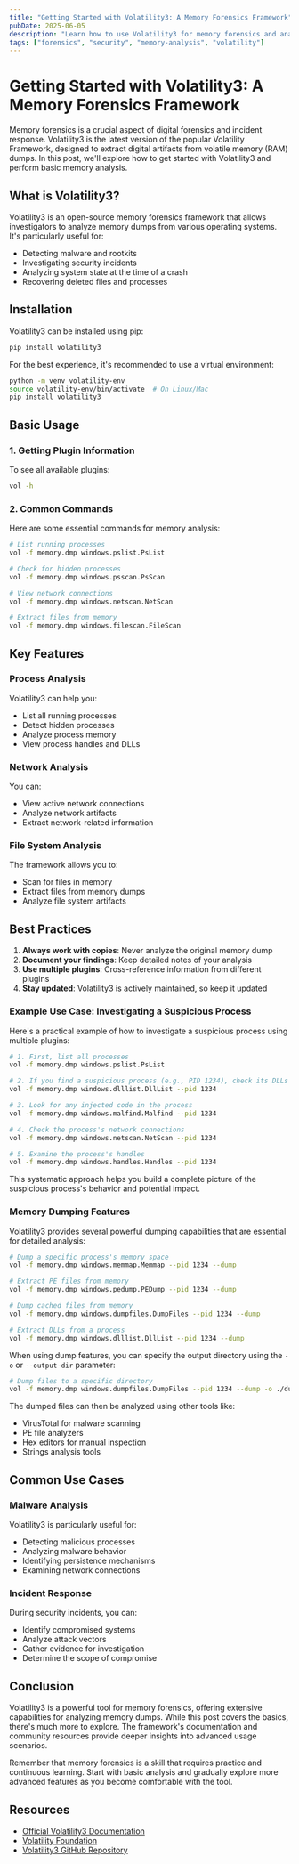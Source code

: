 ```yaml
---
title: "Getting Started with Volatility3: A Memory Forensics Framework"
pubDate: 2025-06-05
description: "Learn how to use Volatility3 for memory forensics and analysis"
tags: ["forensics", "security", "memory-analysis", "volatility"]
---
```


# Getting Started with Volatility3: A Memory Forensics Framework

Memory forensics is a crucial aspect of digital forensics and incident response. Volatility3 is the latest version of the popular Volatility Framework, designed to extract digital artifacts from volatile memory (RAM) dumps. In this post, we'll explore how to get started with Volatility3 and perform basic memory analysis.

## What is Volatility3?

Volatility3 is an open-source memory forensics framework that allows investigators to analyze memory dumps from various operating systems. It's particularly useful for:

- Detecting malware and rootkits
- Investigating security incidents
- Analyzing system state at the time of a crash
- Recovering deleted files and processes

## Installation

Volatility3 can be installed using pip:

```bash
pip install volatility3
```

For the best experience, it's recommended to use a virtual environment:

```bash
python -m venv volatility-env
source volatility-env/bin/activate  # On Linux/Mac
pip install volatility3
```

## Basic Usage

### 1. Getting Plugin Information

To see all available plugins:

```bash
vol -h
```

### 2. Common Commands

Here are some essential commands for memory analysis:

```bash
# List running processes
vol -f memory.dmp windows.pslist.PsList

# Check for hidden processes
vol -f memory.dmp windows.psscan.PsScan

# View network connections
vol -f memory.dmp windows.netscan.NetScan

# Extract files from memory
vol -f memory.dmp windows.filescan.FileScan
```

## Key Features

### Process Analysis

Volatility3 can help you:

- List all running processes
- Detect hidden processes
- Analyze process memory
- View process handles and DLLs

### Network Analysis

You can:

- View active network connections
- Analyze network artifacts
- Extract network-related information

### File System Analysis

The framework allows you to:

- Scan for files in memory
- Extract files from memory dumps
- Analyze file system artifacts

## Best Practices

1. **Always work with copies**: Never analyze the original memory dump
2. **Document your findings**: Keep detailed notes of your analysis
3. **Use multiple plugins**: Cross-reference information from different plugins
4. **Stay updated**: Volatility3 is actively maintained, so keep it updated

### Example Use Case: Investigating a Suspicious Process

Here's a practical example of how to investigate a suspicious process using multiple plugins:

```bash
# 1. First, list all processes
vol -f memory.dmp windows.pslist.PsList

# 2. If you find a suspicious process (e.g., PID 1234), check its DLLs
vol -f memory.dmp windows.dlllist.DllList --pid 1234

# 3. Look for any injected code in the process
vol -f memory.dmp windows.malfind.Malfind --pid 1234

# 4. Check the process's network connections
vol -f memory.dmp windows.netscan.NetScan --pid 1234

# 5. Examine the process's handles
vol -f memory.dmp windows.handles.Handles --pid 1234
```

This systematic approach helps you build a complete picture of the suspicious process's behavior and potential impact.

### Memory Dumping Features

Volatility3 provides several powerful dumping capabilities that are essential for detailed analysis:

```bash
# Dump a specific process's memory space
vol -f memory.dmp windows.memmap.Memmap --pid 1234 --dump

# Extract PE files from memory
vol -f memory.dmp windows.pedump.PEDump --pid 1234 --dump

# Dump cached files from memory
vol -f memory.dmp windows.dumpfiles.DumpFiles --pid 1234 --dump

# Extract DLLs from a process
vol -f memory.dmp windows.dlllist.DllList --pid 1234 --dump
```

When using dump features, you can specify the output directory using the `-o` or `--output-dir` parameter:

```bash
# Dump files to a specific directory
vol -f memory.dmp windows.dumpfiles.DumpFiles --pid 1234 --dump -o ./dumps
```

The dumped files can then be analyzed using other tools like:

- VirusTotal for malware scanning
- PE file analyzers
- Hex editors for manual inspection
- Strings analysis tools

## Common Use Cases

### Malware Analysis

Volatility3 is particularly useful for:

- Detecting malicious processes
- Analyzing malware behavior
- Identifying persistence mechanisms
- Examining network connections

### Incident Response

During security incidents, you can:

- Identify compromised systems
- Analyze attack vectors
- Gather evidence for investigation
- Determine the scope of compromise

## Conclusion

Volatility3 is a powerful tool for memory forensics, offering extensive capabilities for analyzing memory dumps. While this post covers the basics, there's much more to explore. The framework's documentation and community resources provide deeper insights into advanced usage scenarios.

Remember that memory forensics is a skill that requires practice and continuous learning. Start with basic analysis and gradually explore more advanced features as you become comfortable with the tool.

## Resources

- [Official Volatility3 Documentation](https://volatility3.readthedocs.io/)
- [Volatility Foundation](https://www.volatilityfoundation.org/)
- [Volatility3 GitHub Repository](https://github.com/volatilityfoundation/volatility3)
